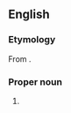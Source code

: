 ==English==

===Etymology===
From {{etyl|he}} {{term|דרור|דְּרוֹר|Dror, freedom, sparrow|sc=Hebr|tr=d'rór}}.

===Proper noun===
{{en-proper noun}}

# {{given name|male|from=Hebrew}}
{{count page|[[Wiktionary:Page count]]}}